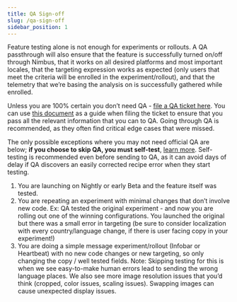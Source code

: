 ```yaml
---
title: QA Sign-off
slug: /qa-sign-off
sidebar_position: 1
---
```


Feature testing alone is not enough for experiments or rollouts. A QA passthrough will also ensure that the feature is successfully turned on/off through Nimbus, that it works on all desired platforms and most important locales, that the targeting expression works as expected (only users that meet the criteria will be enrolled in the experiment/rollout), and that the telemetry that we’re basing the analysis on is successfully gathered while enrolled.

Unless you are 100% certain you don’t need QA - [file a QA ticket here](https://mozilla-hub.atlassian.net/jira/software/c/projects/QA/boards/261?quickFilter=1447). You can use [this document](https://docs.google.com/document/d/1oz1YyaaBI-oHUDsktWA-dLtX7WzhYqs7C121yOPKo2w/edit#heading=h.s50iqavbblol) as a guide when filing the ticket to ensure that you pass all the relevant information that you can to QA. Going through QA is recommended, as they often find critical edge cases that were missed.

The only possible exceptions where you may not need official QA are below; **if you choose to skip QA, you must self-test**, [learn more](https://experimenter.info/previewing-experiments).  Self-testing is recommended even before sending to QA, as it can avoid days of delay if QA discovers an easily corrected recipe error when they start testing.
1.  You are launching on Nightly or early Beta and the feature itself was tested.  
2.  You are repeating an experiment with minimal changes that don’t involve new code.  Ex: QA tested the original experiment - and now you are rolling out one of the winning configurations.  You launched the original but there was a small error in targeting (be sure to consider localization with every country/language change, if there is user facing copy in your experiment!)
3.  You are doing a simple message experiment/rollout (Infobar or Heartbeat) with no new code changes or new targeting, so only changing the copy / well tested fields. Note: Skipping testing for this is when we see easy-to-make human errors lead to sending the wrong language places. We also see more image resolution issues that you’d think (cropped, color issues, scaling issues).  Swapping images can cause unexpected display issues.
